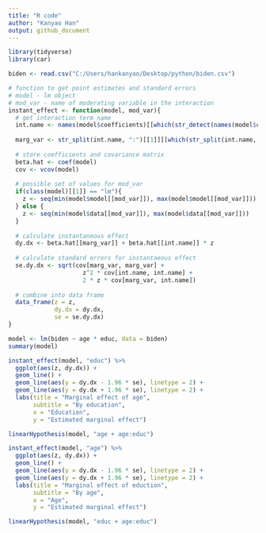 ```yaml
---
title: "R code"
author: "Kanyao Han"
output: github_document
---
```



```r
library(tidyverse)
library(car)
```
```r
biden <- read.csv("C:/Users/hankanyao/Desktop/python/biden.csv")
```
```r
# function to get point estimates and standard errors
# model - lm object
# mod_var - name of moderating variable in the interaction
instant_effect <- function(model, mod_var){
  # get interaction term name
  int.name <- names(model$coefficients)[[which(str_detect(names(model$coefficients), ":"))]]
  
  marg_var <- str_split(int.name, ":")[[1]][[which(str_split(int.name, ":")[[1]] != mod_var)]]
  
  # store coefficients and covariance matrix
  beta.hat <- coef(model)
  cov <- vcov(model)
  
  # possible set of values for mod_var
  if(class(model)[[1]] == "lm"){
    z <- seq(min(model$model[[mod_var]]), max(model$model[[mod_var]]))
  } else {
    z <- seq(min(model$data[[mod_var]]), max(model$data[[mod_var]]))
  }
  
  # calculate instantaneous effect
  dy.dx <- beta.hat[[marg_var]] + beta.hat[[int.name]] * z
  
  # calculate standard errors for instantaeous effect
  se.dy.dx <- sqrt(cov[marg_var, marg_var] +
                     z^2 * cov[int.name, int.name] +
                     2 * z * cov[marg_var, int.name])
  
  # combine into data frame
  data_frame(z = z,
             dy.dx = dy.dx,
             se = se.dy.dx)
}
```

```r
model <- lm(biden ~ age * educ, data = biden)
summary(model)
```
```r
instant_effect(model, "educ") %>%
  ggplot(aes(z, dy.dx)) +
  geom_line() +
  geom_line(aes(y = dy.dx - 1.96 * se), linetype = 2) +
  geom_line(aes(y = dy.dx + 1.96 * se), linetype = 2) +
  labs(title = "Marginal effect of age",
       subtitle = "By education",
       x = "Education",
       y = "Estimated marginal effect")
```


```r
linearHypothesis(model, "age + age:educ")
```

```r
instant_effect(model, "age") %>%
  ggplot(aes(z, dy.dx)) +
  geom_line() +
  geom_line(aes(y = dy.dx - 1.96 * se), linetype = 2) +
  geom_line(aes(y = dy.dx + 1.96 * se), linetype = 2) +
  labs(title = "Marginal effect of eduction",
       subtitle = "By age",
       x = "Age",
       y = "Estimated marginal effect")
```

```r
linearHypothesis(model, "educ + age:educ")
```

